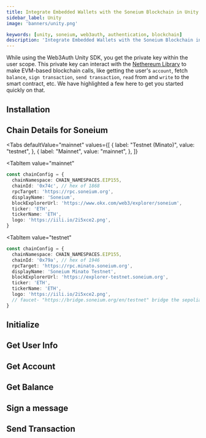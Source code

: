 ```yaml
---
title: Integrate Embedded Wallets with the Soneium Blockchain in Unity
sidebar_label: Unity
image: 'banners/unity.png'

keywords: [unity, soneium, web3auth, authentication, blockchain]
description: 'Integrate Embedded Wallets with the Soneium Blockchain in Unity | Embedded Wallets'
---
```



<SEO
  title="Integrate Embedded Wallets with the Soneium Blockchain in Unity"
  description="Integrate Embedded Wallets with the Soneium Blockchain in Unity | Embedded Wallets"
  image="https://web3auth.io/docs/banners/soneium.png"
  slug="/embedded-wallets/connect-blockchain/evm/soneium/unity"
/>

While using the Web3Auth Unity SDK, you get the private key within the user scope. This private key can interact with the [Nethereum Library](https://nethereum.com/) to make EVM-based blockchain calls, like getting the user's `account`, fetch `balance`, `sign transaction`, `send transaction`, `read` from and `write` to the smart contract, etc. We have highlighted a few here to get you started quickly on that.

## Installation

<InstallationSnippet />

## Chain Details for Soneium

<Tabs
 defaultValue="mainnet"
  values={[
    { label: "Testnet (Minato)", value: "testnet", },
    { label: "Mainnet", value: "mainnet", },
  ]}

>

<TabItem
  value="mainnet"
>

```typescript
const chainConfig = {
  chainNamespace: CHAIN_NAMESPACES.EIP155,
  chainId: '0x74c', // hex of 1868
  rpcTarget: 'https://rpc.soneium.org',
  displayName: 'Soneium',
  blockExplorerUrl: 'https://www.okx.com/web3/explorer/soneium',
  ticker: 'ETH',
  tickerName: 'ETH',
  logo: 'https://iili.io/2i5xce2.png',
}
```

</TabItem>

<TabItem
  value="testnet"
>

```typescript
const chainConfig = {
  chainNamespace: CHAIN_NAMESPACES.EIP155,
  chainId: '0x79a', // hex of 1946
  rpcTarget: 'https://rpc.minato.soneium.org',
  displayName: 'Soneium Minato Testnet',
  blockExplorerUrl: 'https://explorer-testnet.soneium.org',
  ticker: 'ETH',
  tickerName: 'ETH',
  logo: 'https://iili.io/2i5xce2.png',
  // faucet- "https://bridge.soneium.org/en/testnet" bridge the sepolia ETH to Soneium
}
```

</TabItem>
</Tabs>

## Initialize

<InitialisationSnippet />

## Get User Info

<UserInfoSnippet />

## Get Account

<GetAccountSnippet />

## Get Balance

<GetBalanceSnippet />

## Sign a message

<SignMessageSnippet />

## Send Transaction

<SendTransactionSnippet />

